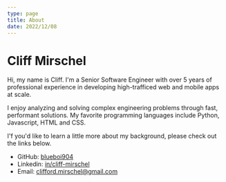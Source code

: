 ```yaml
---
type: page
title: About
date: 2022/12/08
---
```


# Cliff Mirschel

Hi, my name is Cliff. I'm a Senior Software Engineer with over 5 years of professional experience in developing high-trafficed web and mobile apps at scale.

I enjoy analyzing and solving complex engineering problems through fast, performant solutions.
My favorite programming languages include Python, Javascript, HTML and CSS.

I'f you'd like to learn a little more about my background, please check out the links below.

- GitHub: [blueboi904](https://github.com/blueboi904)
- Linkedin: [in/cliff-mirschel](https://www.linkedin.com/in/cliff-mirschel/)
- Email: clifford.mirschel@gmail.com
